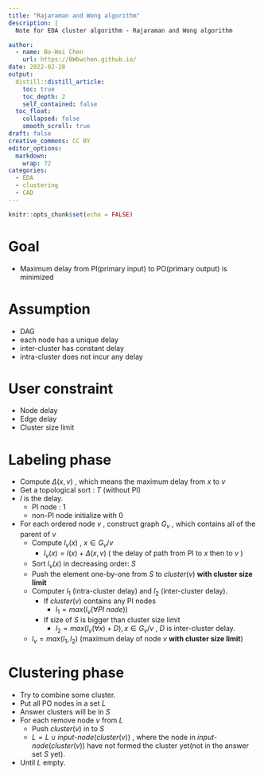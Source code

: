 ```yaml
---
title: "Rajaraman and Wong algorithm"
description: |
  Note for EDA cluster algorithm - Rajaraman and Wong algorithm

author:
  - name: Bo-Wei Chen
    url: https://BWbwchen.github.io/
date: 2022-02-28
output:
  distill::distill_article:
    toc: true
    toc_depth: 2
    self_contained: false
  toc_float: 
    collapsed: false
    smooth_scroll: true
draft: false
creative_commons: CC BY
editor_options: 
  markdown: 
    wrap: 72
categories:
  - EDA
  - clustering
  - CAD
---
```



```r
knitr::opts_chunk$set(echo = FALSE)
```

# Goal
- Maximum delay from PI(primary input) to PO(primary output) is minimized

# Assumption
- DAG
- each node has a unique delay
- inter-cluster has constant delay
- intra-cluster does not incur any delay

# User constraint
- Node delay
- Edge delay
- Cluster size limit

# Labeling phase
- Compute $\Delta(x, v)$ , which means the maximum delay from $x$ to $v$
- Get a topological sort : $T$ (without PI)
- $l$ is the delay.
	- PI node : 1
	- non-PI node initialize with 0
- For each ordered node $v$ , construct graph $G_v$ , which contains all of the parent of $v$
	- Compute $l_v(x)$ , $x \in G_v / {v}$
		- $l_v(x) = l(x) + \Delta(x, v)$ ( the delay of path from PI to $x$ then to $v$ )
	- Sort $l_v(x)$ in decreasing order: $S$
	- Push the element one-by-one from $S$ to $cluster(v)$ **with cluster size limit**
	- Computer $l_1$ (intra-cluster delay) and $l_2$ (inter-cluster delay).
		- If $cluster(v)$ contains any PI nodes
			- $l_1 = max(l_v(\forall PI \text{ } node))$
		- If size of $S$ is bigger than cluster size limit
			- $l_2 = max(l_v(\forall x) + D), x \in G_v / v$ , $D$ is inter-cluster delay.
	- $l_v = max(l_1, l_2)$ (maximum delay of node $v$ **with cluster size limit**)

# Clustering phase
- Try to combine some cluster.
- Put all PO nodes in a set $L$
- Answer clusters will be in $S$
- For each remove node $v$ from $L$
	- Push $cluster(v)$ in to $S$
	- $L = L \cup input \text{-} node(cluster(v))$ , where the node in $input \text{-} node(cluster(v))$ have not formed the cluster yet(not in the answer set $S$ yet).
- Until $L$ empty.